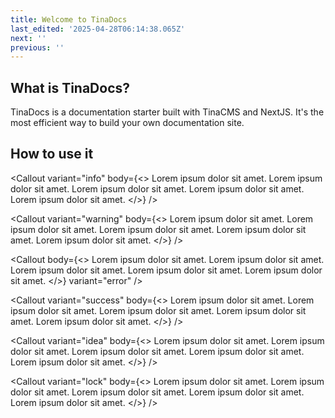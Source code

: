 ```yaml
---
title: Welcome to TinaDocs
last_edited: '2025-04-28T06:14:38.065Z'
next: ''
previous: ''
---
```


## What is TinaDocs?

TinaDocs is a documentation starter built with TinaCMS and NextJS. It's the most efficient way to
build your own documentation site.

## How to use it

<Callout
  variant="info"
  body={<>
    Lorem ipsum dolor sit amet. Lorem ipsum dolor sit amet. Lorem ipsum dolor sit amet. Lorem ipsum dolor sit amet. Lorem ipsum dolor sit amet.
  </>}
/>

<Callout
  variant="warning"
  body={<>
    Lorem ipsum dolor sit amet. Lorem ipsum dolor sit amet. Lorem ipsum dolor sit amet. Lorem ipsum dolor sit amet. Lorem ipsum dolor sit amet.
  </>}
/>

<Callout
  body={<>
    Lorem ipsum dolor sit amet. Lorem ipsum dolor sit amet. Lorem ipsum dolor sit amet. Lorem ipsum dolor sit amet. Lorem ipsum dolor sit amet.
  </>}
  variant="error"
/>

<Callout
  variant="success"
  body={<>
    Lorem ipsum dolor sit amet. Lorem ipsum dolor sit amet. Lorem ipsum dolor sit amet. Lorem ipsum dolor sit amet. Lorem ipsum dolor sit amet.
  </>}
/>

<Callout
  variant="idea"
  body={<>
    Lorem ipsum dolor sit amet. Lorem ipsum dolor sit amet. Lorem ipsum dolor sit amet. Lorem ipsum dolor sit amet. Lorem ipsum dolor sit amet.
  </>}
/>

<Callout
  variant="lock"
  body={<>
    Lorem ipsum dolor sit amet. Lorem ipsum dolor sit amet. Lorem ipsum dolor sit amet. Lorem ipsum dolor sit amet. Lorem ipsum dolor sit amet.
  </>}
/>
